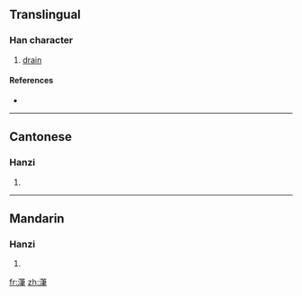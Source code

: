 {{also|滗}}
==Translingual==

===Han character===
{{Han char|rn=85|rad=水|as=12|sn=15|four=3815<sub>7</sub>|canj=水竹中手 (EHLQ)}}

# [[drain]]

====References====
* {{Han ref|kx=0651.020|dkj=18291|hdz=31743.080|uh=6F77|ud=28535|bh=E65F|bd=58975}}

----

==Cantonese==

===Hanzi===
{{yue-hanzi|jyut=|y=bat1, bei3|sim=滗}}

# {{defn|Cantonese|sort=水12}}

----

==Mandarin==

===Hanzi===
{{cmn-hanzi|sim=滗|pin=[[bǐ]] ([[bi3]])|wg=pi<sup>3</sup>}}

# {{defn|Mandarin|sort=水12}}

[[fr:潷]]
[[zh:潷]]